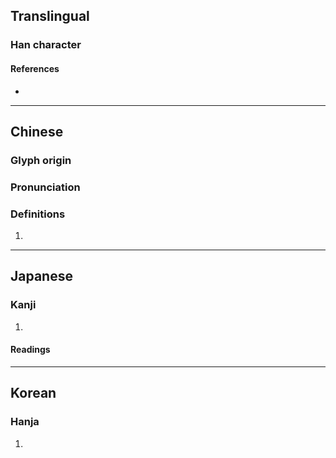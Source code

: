 {{character info}}
==Translingual==

===Han character===
{{Han char|rn=22|rad=匚|as=14|sn=16|four=71714|canj=SHBT|ids=⿷匚算}}

====References====
* {{Han ref|kx=0154.270|dkj=02659|dj=0346.290|hdz=10090.100|uh=5334|ud=21300|bh=E8FA|bd=59642}}

----

==Chinese==
{{zh-forms}}

===Glyph origin===
{{Han etym}}

===Pronunciation===
{{zh-pron
|m=suǎn
|c=syun2,syun3
|mc=y
|oc=y
|cat=
}}

===Definitions===
{{zh-hanzi}}

# {{rfdef|zh}}

----

==Japanese==

===Kanji===
{{ja-kanji|grade=|rs=匚14}}

# {{rfdef|ja|sort=匚14}}

====Readings====
{{ja-readings
|goon=さん, せん
|kanon=さん, せん
}}

----

==Korean==

===Hanja===
{{ko-hanja|hangeul=산|rv=san|mr=san}}

# {{rfdef|ko|sort=匚14}}